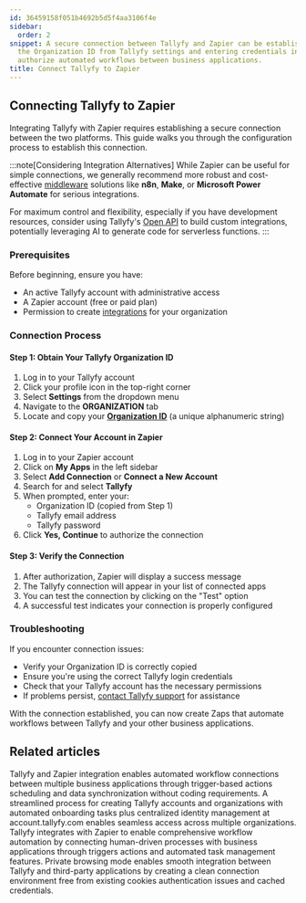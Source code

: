 ```yaml
---
id: 36459158f051b4692b5d5f4aa3106f4e
sidebar:
  order: 2
snippet: A secure connection between Tallyfy and Zapier can be established by obtaining
  the Organization ID from Tallyfy settings and entering credentials in Zapier to
  authorize automated workflows between business applications.
title: Connect Tallyfy to Zapier
---
```


## Connecting Tallyfy to Zapier

Integrating Tallyfy with Zapier requires establishing a secure connection between the two platforms. This guide walks you through the configuration process to establish this connection.

:::note[Considering Integration Alternatives]
While Zapier can be useful for simple connections, we generally recommend more robust and cost-effective [middleware](/products/pro/integrations/middleware/) solutions like **n8n**, **Make**, or **Microsoft Power Automate** for serious integrations.

For maximum control and flexibility, especially if you have development resources, consider using Tallyfy's [Open API](/products/pro/integrations/open-api/) to build custom integrations, potentially leveraging AI to generate code for serverless functions.
:::

### Prerequisites

Before beginning, ensure you have:

- An active Tallyfy account with administrative access
- A Zapier account (free or paid plan)
- Permission to create [integrations](/products/pro/integrations/) for your organization

### Connection Process

#### Step 1: Obtain Your Tallyfy Organization ID

1. Log in to your Tallyfy account
2. Click your profile icon in the top-right corner
3. Select **Settings** from the dropdown menu
4. Navigate to the **ORGANIZATION** tab
5. Locate and copy your **[Organization ID](/products/pro/miscellaneous/how-to-find-your-tallyfy-ids/)** (a unique alphanumeric string)

#### Step 2: Connect Your Account in Zapier

1. Log in to your Zapier account
2. Click on **My Apps** in the left sidebar
3. Select **Add Connection** or **Connect a New Account**
4. Search for and select **Tallyfy**
5. When prompted, enter your:
   - Organization ID (copied from Step 1)
   - Tallyfy email address
   - Tallyfy password
6. Click **Yes, Continue** to authorize the connection

#### Step 3: Verify the Connection

1. After authorization, Zapier will display a success message
2. The Tallyfy connection will appear in your list of connected apps
3. You can test the connection by clicking on the "Test" option
4. A successful test indicates your connection is properly configured

### Troubleshooting

If you encounter connection issues:

- Verify your Organization ID is correctly copied
- Ensure you're using the correct Tallyfy login credentials
- Check that your Tallyfy account has the necessary permissions
- If problems persist, [contact Tallyfy support](/products/pro/miscellaneous/support/how-can-i-contact-tallyfys-support-team/) for assistance

With the connection established, you can now create Zaps that automate workflows between Tallyfy and your other business applications.


## Related articles
<CardGrid>
<LinkTitleCard header="<b>Middleware > Zapier</b>" href="/products/pro/integrations/middleware/zapier/" > Tallyfy and Zapier integration enables automated workflow connections between multiple business applications through trigger-based actions scheduling and data synchronization without coding requirements. </LinkTitleCard>
<LinkTitleCard header="<b>Tutorials > Create an organization</b>" href="/products/pro/tutorials/how-can-i-create-a-new-tallyfy-account/" > A streamlined process for creating Tallyfy accounts and organizations with automated onboarding tasks plus centralized identity management at account.tallyfy.com enables seamless access across multiple organizations. </LinkTitleCard>
<LinkTitleCard header="<b>Zapier > Tallyfy & Zapier</b>" href="/products/pro/integrations/middleware/zapier/how-can-i-improve-task-management-with-tallyfy/" > Tallyfy integrates with Zapier to enable comprehensive workflow automation by connecting human-driven processes with business applications through triggers actions and automated task management features. </LinkTitleCard>
<LinkTitleCard header="<b>Miscellaneous > Connect Tallyfy to Other Apps Using Private Browsing</b>" href="/products/pro/miscellaneous/how-to-connect-tallyfy-to-other-apps-using-private-browsing/" > Private browsing mode enables smooth integration between Tallyfy and third-party applications by creating a clean connection environment free from existing cookies authentication issues and cached credentials. </LinkTitleCard>
</CardGrid>